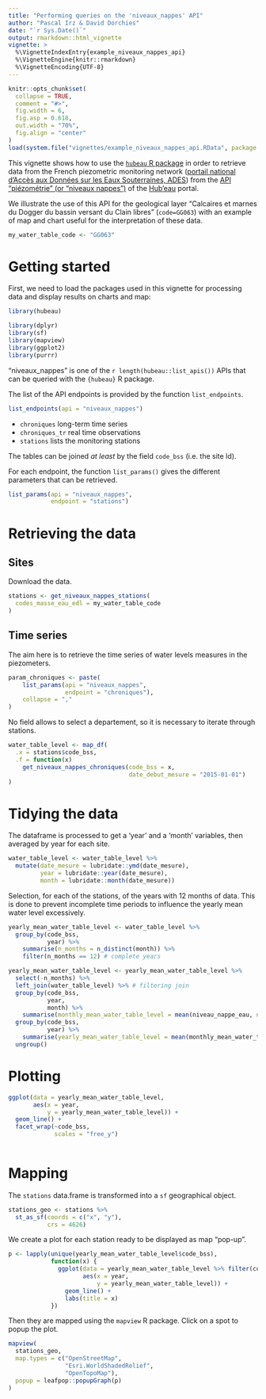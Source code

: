 ```yaml
---
title: "Performing queries on the 'niveaux_nappes' API"
author: "Pascal Irz & David Dorchies"
date: "`r Sys.Date()`"
output: rmarkdown::html_vignette
vignette: >
  %\VignetteIndexEntry{example_niveaux_nappes_api}
  %\VignetteEngine{knitr::rmarkdown}
  %\VignetteEncoding{UTF-8}
---
```


```r
knitr::opts_chunk$set(
  collapse = TRUE,
  comment = "#>",
  fig.width = 6,
  fig.asp = 0.618,
  out.width = "70%",
  fig.align = "center"
)
load(system.file("vignettes/example_niveaux_nappes_api.RData", package = "hubeau"))
```

This vignette shows how to use the [`hubeau` R package](https://github.com/inrae/hubeau) in order to retrieve data from the French piezometric monitoring network ([portail national d'Accès aux Données sur les Eaux Souterraines, ADES](https://ades.eaufrance.fr/)) from the [API "piézométrie" (or "niveaux nappes")](https://hubeau.eaufrance.fr/page/api-piezometrie) of the [Hub'eau](https://hubeau.eaufrance.fr/) portal. 

We illustrate the use of this API for the geological layer "Calcaires et marnes du Dogger du bassin versant du Clain libres" (`code=GG063`) with an example of map and chart useful for the interpretation of these data.

```r
my_water_table_code <- "GG063"
```

# Getting started

First, we need to load the packages used in this vignette for processing data and
display results on charts and map:

```r
library(hubeau)

library(dplyr)
library(sf)
library(mapview)
library(ggplot2)
library(purrr)
```

"niveaux_nappes" is one of the `r length(hubeau::list_apis())` APIs that can be queried with the `{hubeau}` R package.

The list of the API endpoints is provided by the function `list_endpoints`.

```r
list_endpoints(api = "niveaux_nappes")
```

- `chroniques` long-term time series
- `chroniques_tr` real time observations
- `stations` lists the monitoring stations

The tables can be joined *at least* by the field `code_bss` (i.e. the site Id).

For each endpoint, the function `list_params()` gives the different parameters that can be retrieved. 

```r
list_params(api = "niveaux_nappes",
            endpoint = "stations")
```

# Retrieving the data

## Sites

Download the data.

```r
stations <- get_niveaux_nappes_stations(
  codes_masse_eau_edl = my_water_table_code
)
```

## Time series

The aim here is to retrieve the time series of water levels measures in the piezometers.

```r
param_chroniques <- paste(
    list_params(api = "niveaux_nappes",
                endpoint = "chroniques"),
    collapse = ","
)
```

No field allows to select a departement, so it is necessary to iterate through stations. 

```r
water_table_level <- map_df(
  .x = stations$code_bss,
  .f = function(x)
    get_niveaux_nappes_chroniques(code_bss = x,
                                  date_debut_mesure = "2015-01-01")
)
```

# Tidying the data

The dataframe is processed to get a 'year' and a 'month' variables, then averaged by year for each site.

```r
water_table_level <- water_table_level %>% 
  mutate(date_mesure = lubridate::ymd(date_mesure),
         year = lubridate::year(date_mesure),
         month = lubridate::month(date_mesure))
```

Selection, for each of the stations, of the years with 12 months of data. 
This is done to prevent incomplete time periods to influence the yearly mean water level excessively.

```r
yearly_mean_water_table_level <- water_table_level %>% 
  group_by(code_bss,
           year) %>% 
    summarise(n_months = n_distinct(month)) %>% 
    filter(n_months == 12) # complete years

yearly_mean_water_table_level <- yearly_mean_water_table_level %>% 
  select(-n_months) %>% 
  left_join(water_table_level) %>% # filtering join
  group_by(code_bss,
           year,
           month) %>% 
    summarise(monthly_mean_water_table_level = mean(niveau_nappe_eau, na.rm = TRUE)) %>% 
  group_by(code_bss,
           year) %>% 
    summarise(yearly_mean_water_table_level = mean(monthly_mean_water_table_level, na.rm = TRUE)) %>% 
  ungroup()
```

# Plotting

```r
ggplot(data = yearly_mean_water_table_level,
       aes(x = year,
           y = yearly_mean_water_table_level)) +
  geom_line() +
  facet_wrap(~code_bss,
             scales = "free_y")
         
```

# Mapping

The `stations` data.frame is transformed into a `sf` geographical object.

```r
stations_geo <- stations %>% 
  st_as_sf(coords = c("x", "y"),
           crs = 4626)
```

We create a plot for each station ready to be displayed as map "pop-up".

```r
p <- lapply(unique(yearly_mean_water_table_level$code_bss),
            function(x) {
              ggplot(data = yearly_mean_water_table_level %>% filter(code_bss == x),
                     aes(x = year,
                         y = yearly_mean_water_table_level)) +
                geom_line() +
                labs(title = x)
            })
```

Then they are mapped using the `mapview` R package. Click on a spot to popup the
plot.

```r
mapview(
  stations_geo,
  map.types = c("OpenStreetMap",
                "Esri.WorldShadedRelief",
                "OpenTopoMap"),
  popup = leafpop::popupGraph(p)
)
```
